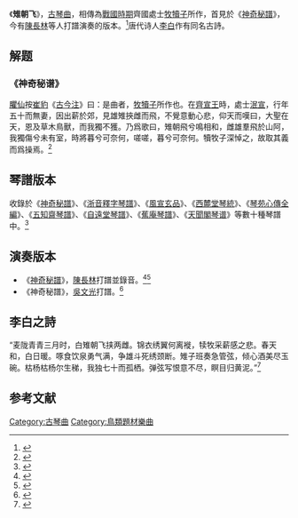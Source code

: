 《'''雉朝飞'''》，[[古琴曲|古琴曲]]，相傳為[[戰國時期|戰國時期]]齊國處士[[牧犢子|牧犢子]]所作，首見於《[[神奇秘譜|神奇秘譜]]》，今有[[陳長林|陳長林]]等人打譜演奏的版本。<ref>{{cite book |author=中國藝術研究院音樂研究所、北京古琴研究會編。|title= 《琴曲集成》 |year= 中華書局2010年版  }}</ref>唐代诗人[[李白|李白]]作有同名古詩。

==解题==

=== 《神奇秘谱》 ===
[[臞仙|臞仙]]按[[崔豹|崔豹]]《[[古今注|古今注]]》曰：是曲者，[[牧犢子|牧犢子]]所作也。在[[齊宣王|齊宣王]]時，處士[[泯宣|泯宣]]，行年五十而無妻，因出薪於郊，見雄雉挾雌而飛，不覺意動心悲，仰天而嘆曰，大聖在天，恩及草木鳥獸，而我獨不獲。乃爲歌曰，雉朝飛兮鳴相和，雌雄羣飛於山阿，我獨傷兮未有室，時將暮兮可奈何，嗟嗟，暮兮可奈何。犢牧子深悼之，故取其義而爲操焉。<ref>{{cite book |author=朱权|title= 《永乐琴书集成》 |year= 明  }}</ref>

== 琴譜版本 ==
收錄於《[[神奇秘譜|神奇秘譜]]》、《[[浙音釋字琴譜|浙音釋字琴譜]]》、《[[風宣玄品|風宣玄品]]》、《[[西麓堂琴統|西麓堂琴統]]》、《[[琴苑心傳全編|琴苑心傳全編]]》、《[[五知齋琴譜|五知齋琴譜]]》、《[[自遠堂琴譜|自遠堂琴譜]]》、《[[蕉庵琴譜|蕉庵琴譜]]》、《[[天聞閣琴譜|天聞閣琴谱]]》等數十種琴譜中。<ref>{{Cite book|title=《存見古琴曲譜輯覽》|last=查阜西|publisher=文化藝術出版社|year=2007|isbn=9787503931765|location=北京|pages=7}}</ref>

==演奏版本==
* 《[[神奇秘譜|神奇秘譜]]》，[[陳長林|陳長林]]打譜並錄音。<ref>{{Cite book|title=《陳長林古琴譜集》|last=陳長林|publisher=文化藝術出版社|year=2013|isbn=9787503956904|location=北京}}</ref><ref>{{Cite book|title=《閩江琴韻》|last=陳長林|publisher=雨果製作|year=1996|location=香港}}</ref>
*《神奇秘譜》，[[吳文光_(音樂家)|吳文光]]打譜。<ref>{{Cite book|title=《神奇秘譜樂詮》|last=吳文光|publisher=上海音樂出版社|year=2008|isbn=9787807512516|location=上海}}</ref>

== 李白之詩 ==
“麦陇青青三月时，白雉朝飞挟两雌。锦衣绣翼何离褷，犊牧采薪感之悲。春天和，白日暖。啄食饮泉勇气满，争雄斗死绣颈断。雉子班奏急管弦，倾心酒美尽玉碗。枯杨枯杨尔生稊，我独七十而孤栖。弹弦写恨意不尽，瞑目归黄泥。”<ref>{{cite book|author=曹寅、彭定求等|title=《全唐诗》扬州诗局刻本|year=清康熙四十五年（1706年）}}</ref>

==参考文献==
{{reflist}}

{{古琴}}
{{Authority control}}
[[Category:古琴曲|Category:古琴曲]]
[[Category:鳥類題材樂曲|Category:鳥類題材樂曲]]